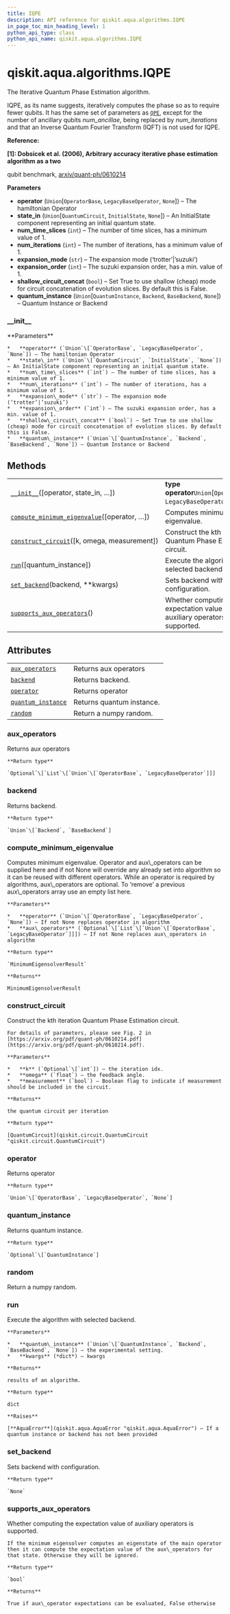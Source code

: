 ```yaml
---
title: IQPE
description: API reference for qiskit.aqua.algorithms.IQPE
in_page_toc_min_heading_level: 1
python_api_type: class
python_api_name: qiskit.aqua.algorithms.IQPE
---
```


<span id="qiskit-aqua-algorithms-iqpe" />

# qiskit.aqua.algorithms.IQPE

<Class id="qiskit.aqua.algorithms.IQPE" isDedicatedPage={true} github="https://github.com/qiskit-community/qiskit-aqua/tree/stable/0.9/qiskit/aqua/algorithms/minimum_eigen_solvers/iqpe.py" signature="IQPE(operator=None, state_in=None, num_time_slices=1, num_iterations=1, expansion_mode='suzuki', expansion_order=2, shallow_circuit_concat=False, quantum_instance=None)" modifiers="class">
  The Iterative Quantum Phase Estimation algorithm.

  IQPE, as its name suggests, iteratively computes the phase so as to require fewer qubits. It has the same set of parameters as [`QPE`](qiskit.aqua.algorithms.QPE "qiskit.aqua.algorithms.QPE"), except for the number of ancillary qubits *num\_ancillae*, being replaced by *num\_iterations* and that an Inverse Quantum Fourier Transform (IQFT) is not used for IQPE.

  **Reference:**

  **\[1]: Dobsicek et al. (2006), Arbitrary accuracy iterative phase estimation algorithm as a two**

  qubit benchmark, [arxiv/quant-ph/0610214](https://arxiv.org/abs/quant-ph/0610214)

  **Parameters**

  *   **operator** (`Union`\[`OperatorBase`, `LegacyBaseOperator`, `None`]) – The hamiltonian Operator
  *   **state\_in** (`Union`\[`QuantumCircuit`, `InitialState`, `None`]) – An InitialState component representing an initial quantum state.
  *   **num\_time\_slices** (`int`) – The number of time slices, has a minimum value of 1.
  *   **num\_iterations** (`int`) – The number of iterations, has a minimum value of 1.
  *   **expansion\_mode** (`str`) – The expansion mode (‘trotter’|’suzuki’)
  *   **expansion\_order** (`int`) – The suzuki expansion order, has a min. value of 1.
  *   **shallow\_circuit\_concat** (`bool`) – Set True to use shallow (cheap) mode for circuit concatenation of evolution slices. By default this is False.
  *   **quantum\_instance** (`Union`\[`QuantumInstance`, `Backend`, `BaseBackend`, `None`]) – Quantum Instance or Backend

  ### \_\_init\_\_

  <Function id="qiskit.aqua.algorithms.IQPE.__init__" signature="__init__(operator=None, state_in=None, num_time_slices=1, num_iterations=1, expansion_mode='suzuki', expansion_order=2, shallow_circuit_concat=False, quantum_instance=None)">
    **Parameters**

    *   **operator** (`Union`\[`OperatorBase`, `LegacyBaseOperator`, `None`]) – The hamiltonian Operator
    *   **state\_in** (`Union`\[`QuantumCircuit`, `InitialState`, `None`]) – An InitialState component representing an initial quantum state.
    *   **num\_time\_slices** (`int`) – The number of time slices, has a minimum value of 1.
    *   **num\_iterations** (`int`) – The number of iterations, has a minimum value of 1.
    *   **expansion\_mode** (`str`) – The expansion mode (‘trotter’|’suzuki’)
    *   **expansion\_order** (`int`) – The suzuki expansion order, has a min. value of 1.
    *   **shallow\_circuit\_concat** (`bool`) – Set True to use shallow (cheap) mode for circuit concatenation of evolution slices. By default this is False.
    *   **quantum\_instance** (`Union`\[`QuantumInstance`, `Backend`, `BaseBackend`, `None`]) – Quantum Instance or Backend
  </Function>

  ## Methods

  |                                                                                                                                                                  |                                                                              |
  | ---------------------------------------------------------------------------------------------------------------------------------------------------------------- | ---------------------------------------------------------------------------- |
  | [`__init__`](#qiskit.aqua.algorithms.IQPE.__init__ "qiskit.aqua.algorithms.IQPE.__init__")(\[operator, state\_in, …])                                            | **type operator**`Union`\[`OperatorBase`, `LegacyBaseOperator`, `None`]      |
  | [`compute_minimum_eigenvalue`](#qiskit.aqua.algorithms.IQPE.compute_minimum_eigenvalue "qiskit.aqua.algorithms.IQPE.compute_minimum_eigenvalue")(\[operator, …]) | Computes minimum eigenvalue.                                                 |
  | [`construct_circuit`](#qiskit.aqua.algorithms.IQPE.construct_circuit "qiskit.aqua.algorithms.IQPE.construct_circuit")(\[k, omega, measurement])                  | Construct the kth iteration Quantum Phase Estimation circuit.                |
  | [`run`](#qiskit.aqua.algorithms.IQPE.run "qiskit.aqua.algorithms.IQPE.run")(\[quantum\_instance])                                                                | Execute the algorithm with selected backend.                                 |
  | [`set_backend`](#qiskit.aqua.algorithms.IQPE.set_backend "qiskit.aqua.algorithms.IQPE.set_backend")(backend, \*\*kwargs)                                         | Sets backend with configuration.                                             |
  | [`supports_aux_operators`](#qiskit.aqua.algorithms.IQPE.supports_aux_operators "qiskit.aqua.algorithms.IQPE.supports_aux_operators")()                           | Whether computing the expectation value of auxiliary operators is supported. |

  ## Attributes

  |                                                                                                                    |                           |
  | ------------------------------------------------------------------------------------------------------------------ | ------------------------- |
  | [`aux_operators`](#qiskit.aqua.algorithms.IQPE.aux_operators "qiskit.aqua.algorithms.IQPE.aux_operators")          | Returns aux operators     |
  | [`backend`](#qiskit.aqua.algorithms.IQPE.backend "qiskit.aqua.algorithms.IQPE.backend")                            | Returns backend.          |
  | [`operator`](#qiskit.aqua.algorithms.IQPE.operator "qiskit.aqua.algorithms.IQPE.operator")                         | Returns operator          |
  | [`quantum_instance`](#qiskit.aqua.algorithms.IQPE.quantum_instance "qiskit.aqua.algorithms.IQPE.quantum_instance") | Returns quantum instance. |
  | [`random`](#qiskit.aqua.algorithms.IQPE.random "qiskit.aqua.algorithms.IQPE.random")                               | Return a numpy random.    |

  ### aux\_operators

  <Attribute id="qiskit.aqua.algorithms.IQPE.aux_operators">
    Returns aux operators

    **Return type**

    `Optional`\[`List`\[`Union`\[`OperatorBase`, `LegacyBaseOperator`]]]
  </Attribute>

  ### backend

  <Attribute id="qiskit.aqua.algorithms.IQPE.backend">
    Returns backend.

    **Return type**

    `Union`\[`Backend`, `BaseBackend`]
  </Attribute>

  ### compute\_minimum\_eigenvalue

  <Function id="qiskit.aqua.algorithms.IQPE.compute_minimum_eigenvalue" signature="compute_minimum_eigenvalue(operator=None, aux_operators=None)">
    Computes minimum eigenvalue. Operator and aux\_operators can be supplied here and if not None will override any already set into algorithm so it can be reused with different operators. While an operator is required by algorithms, aux\_operators are optional. To ‘remove’ a previous aux\_operators array use an empty list here.

    **Parameters**

    *   **operator** (`Union`\[`OperatorBase`, `LegacyBaseOperator`, `None`]) – If not None replaces operator in algorithm
    *   **aux\_operators** (`Optional`\[`List`\[`Union`\[`OperatorBase`, `LegacyBaseOperator`]]]) – If not None replaces aux\_operators in algorithm

    **Return type**

    `MinimumEigensolverResult`

    **Returns**

    MinimumEigensolverResult
  </Function>

  ### construct\_circuit

  <Function id="qiskit.aqua.algorithms.IQPE.construct_circuit" signature="construct_circuit(k=None, omega=0, measurement=False)">
    Construct the kth iteration Quantum Phase Estimation circuit.

    For details of parameters, please see Fig. 2 in [https://arxiv.org/pdf/quant-ph/0610214.pdf](https://arxiv.org/pdf/quant-ph/0610214.pdf).

    **Parameters**

    *   **k** (`Optional`\[`int`]) – the iteration idx.
    *   **omega** (`float`) – the feedback angle.
    *   **measurement** (`bool`) – Boolean flag to indicate if measurement should be included in the circuit.

    **Returns**

    the quantum circuit per iteration

    **Return type**

    [QuantumCircuit](qiskit.circuit.QuantumCircuit "qiskit.circuit.QuantumCircuit")
  </Function>

  ### operator

  <Attribute id="qiskit.aqua.algorithms.IQPE.operator">
    Returns operator

    **Return type**

    `Union`\[`OperatorBase`, `LegacyBaseOperator`, `None`]
  </Attribute>

  ### quantum\_instance

  <Attribute id="qiskit.aqua.algorithms.IQPE.quantum_instance">
    Returns quantum instance.

    **Return type**

    `Optional`\[`QuantumInstance`]
  </Attribute>

  ### random

  <Attribute id="qiskit.aqua.algorithms.IQPE.random">
    Return a numpy random.
  </Attribute>

  ### run

  <Function id="qiskit.aqua.algorithms.IQPE.run" signature="run(quantum_instance=None, **kwargs)">
    Execute the algorithm with selected backend.

    **Parameters**

    *   **quantum\_instance** (`Union`\[`QuantumInstance`, `Backend`, `BaseBackend`, `None`]) – the experimental setting.
    *   **kwargs** (*dict*) – kwargs

    **Returns**

    results of an algorithm.

    **Return type**

    dict

    **Raises**

    [**AquaError**](qiskit.aqua.AquaError "qiskit.aqua.AquaError") – If a quantum instance or backend has not been provided
  </Function>

  ### set\_backend

  <Function id="qiskit.aqua.algorithms.IQPE.set_backend" signature="set_backend(backend, **kwargs)">
    Sets backend with configuration.

    **Return type**

    `None`
  </Function>

  ### supports\_aux\_operators

  <Function id="qiskit.aqua.algorithms.IQPE.supports_aux_operators" signature="supports_aux_operators()" modifiers="classmethod">
    Whether computing the expectation value of auxiliary operators is supported.

    If the minimum eigensolver computes an eigenstate of the main operator then it can compute the expectation value of the aux\_operators for that state. Otherwise they will be ignored.

    **Return type**

    `bool`

    **Returns**

    True if aux\_operator expectations can be evaluated, False otherwise
  </Function>
</Class>

